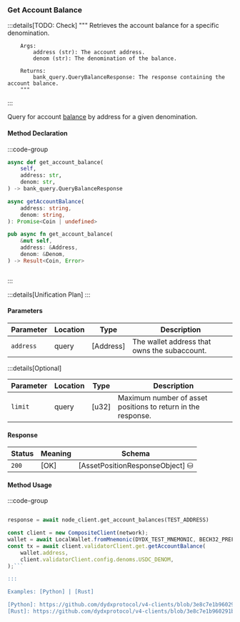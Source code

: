 ### Get Account Balance

:::details[TODO: Check]
        """
        Retrieves the account balance for a specific denomination.

        Args:
            address (str): The account address.
            denom (str): The denomination of the balance.

        Returns:
            bank_query.QueryBalanceResponse: The response containing the account balance.
        """
:::

Query for account [balance] by address for a given denomination.

[balance]: https://github.com/cosmos/cosmos-sdk/tree/main/x/bank#balance

#### Method Declaration

:::code-group

```python [Python]
async def get_account_balance(
    self,
    address: str,
    denom: str,
) -> bank_query.QueryBalanceResponse
```

```typescript [TypeScript]
async getAccountBalance(
    address: string,
    denom: string,
): Promise<Coin | undefined>
```

```rust [Rust]
pub async fn get_account_balance(
    &mut self,
    address: &Address,
    denom: &Denom,
) -> Result<Coin, Error>
```

```url [API]
```

:::

:::details[Unification Plan]
:::

#### Parameters

| Parameter           | Location | Type               | Description                                                           |
| ------------------- | -------- | ------------------ | --------------------------------------------------------------------- |
| `address`           | query    | [Address]          | The wallet address that owns the subaccount.                          |

:::details[Optional]

| Parameter                     | Location | Type                      | Description                                                  |
| ----------------------------- | -------- | ------------------------- | ------------------------------------------------------------ |
| `limit`                       | query    | [u32]                     | Maximum number of asset positions to return in the response. |

#### Response

| Status | Meaning     | Schema                          |
| ------ | ----------- | ------------------------------- |
| `200`  | [OK]        | [AssetPositionResponseObject] ⛁ |

#### Method Usage

:::code-group

```rust [Rust]
```

```python [Python]
response = await node_client.get_account_balances(TEST_ADDRESS)
```

```typescript [TypeScript]
const client = new CompositeClient(network);
wallet = await LocalWallet.fromMnemonic(DYDX_TEST_MNEMONIC, BECH32_PREFIX);
const tx = await client.validatorClient.get.getAccountBalance(
    wallet.address,
    client.validatorClient.config.denoms.USDC_DENOM,
);```

:::

Examples: [Python] | [Rust]

[Python]: https://github.com/dydxprotocol/v4-clients/blob/3e8c7e1b960291b7ef273962d374d9934a5c4d33/v4-client-py-v2/examples/validator_get_example.py#L28
[Rust]: https://github.com/dydxprotocol/v4-clients/blob/3e8c7e1b960291b7ef273962d374d9934a5c4d33/v4-client-rs/client/examples/validator_get.rs#L38
